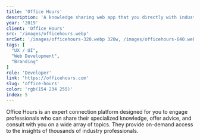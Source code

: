 ```yaml
---
title: 'Office Hours'
description: 'A knowledge sharing web app that you directly with industry experts.'
year: '2019'
client: 'Office Hours'
src: '/images/officehours.webp'
srcSet: '/images/officehours-320.webp 320w, /images/officehours-640.webp 640w, /images/officehours-1024.webp 1024w,'
tags: [
  "UX / UI",
  "Web Development",
  "Branding"
]
role: 'Developer'
link: 'https://officehours.com'
slug: 'office-hours'
color: 'rgb(154 234 255)'
index: 5
---
```

Office Hours is an expert connection platform designed for you to engage professionals who can share their specialized knowledge, offer advice, and consult with you on a wide array of topics. They provide on-demand access to the insights of thousands of industry professionals.
